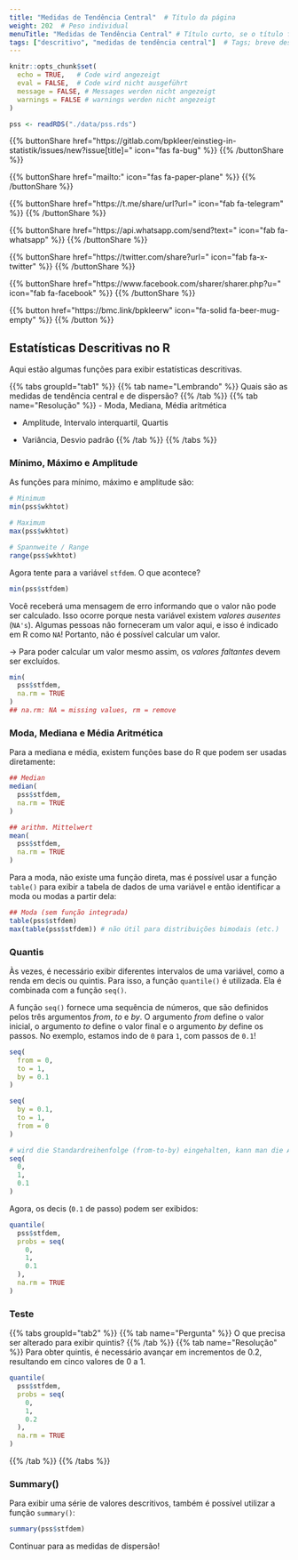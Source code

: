 ```yaml
---
title: "Medidas de Tendência Central"  # Título da página
weight: 202  # Peso individual
menuTitle: "Medidas de Tendência Central" # Título curto, se o título for longo
tags: ["descritivo", "medidas de tendência central"]  # Tags; breve descrição do conteúdo da página
---
```

```r
knitr::opts_chunk$set(
  echo = TRUE,   # Code wird angezeigt
  eval = FALSE,  # Code wird nicht ausgeführt
  message = FALSE, # Messages werden nicht angezeigt
  warnings = FALSE # warnings werden nicht angezeigt
)

pss <- readRDS("./data/pss.rds")   
```

{{% buttonShare href=\"https\:\/\/gitlab.com\/bpkleer\/einstieg-in-statistik\/issues\/new?issue[title]=\" icon=\"fas fa-bug\" %}} {{% /buttonShare %}} 

{{% buttonShare href=\"mailto\:\" icon=\"fas fa-paper-plane\" %}} {{% /buttonShare %}}

{{% buttonShare href=\"https\:\/\/t.me\/share\/url?url=\" icon=\"fab fa-telegram\" %}} {{% /buttonShare %}}

{{% buttonShare href=\"https\:\/\/api.whatsapp.com\/send?text=\" icon=\"fab fa-whatsapp\" %}} {{% /buttonShare %}}

{{% buttonShare href=\"https\:\/\/twitter.com\/share?url=\" icon=\"fab fa-x-twitter\" %}} {{% /buttonShare %}}

{{% buttonShare href=\"https\:\/\/www.facebook.com\/sharer\/sharer.php?u=\" icon=\"fab fa-facebook\" %}} {{% /buttonShare %}}

{{% button href=\"https\:\/\/bmc.link\/bpkleerw\" icon=\"fa-solid fa-beer-mug-empty\" %}} {{% /button %}}

## Estatísticas Descritivas no R

Aqui estão algumas funções para exibir estatísticas descritivas.

{{% tabs groupId=\"tab1\" %}}
{{% tab name=\"Lembrando\" %}}
Quais são as medidas de tendência central e de dispersão?
{{% /tab %}}
{{% tab name=\"Resolução\" %}}
- Moda, Mediana, Média aritmética

- Amplitude, Intervalo interquartil, Quartis

- Variância, Desvio padrão
{{% /tab %}}
{{% /tabs %}}

### Mínimo, Máximo e Amplitude
As funções para mínimo, máximo e amplitude são:
```R
# Minimum
min(pss$wkhtot)

# Maximum
max(pss$wkhtot)

# Spannweite / Range 
range(pss$wkhtot)
```

Agora tente para a variável `stfdem`. O que acontece?
```r
min(pss$stfdem)
```
Você receberá uma mensagem de erro informando que o valor não pode ser calculado. Isso ocorre porque nesta variável existem *valores ausentes* (`NA's`). Algumas pessoas não forneceram um valor aqui, e isso é indicado em R como `NA`! Portanto, não é possível calcular um valor.

$\rightarrow$ Para poder calcular um valor mesmo assim, os *valores faltantes* devem ser excluídos.
```r
min(
  pss$stfdem, 
  na.rm = TRUE
)       
## na.rm: NA = missing values, rm = remove      
```

### Moda, Mediana e Média Aritmética
Para a mediana e média, existem funções base do R que podem ser usadas diretamente:
```r
## Median
median(
  pss$stfdem, 
  na.rm = TRUE
) 

## arithm. Mittelwert
mean(
  pss$stfdem, 
  na.rm = TRUE
)
```

Para a moda, não existe uma função direta, mas é possível usar a função `table()` para exibir a tabela de dados de uma variável e então identificar a moda ou modas a partir dela:
```r
## Moda (sem função integrada)
table(pss$stfdem)
max(table(pss$stfdem)) # não útil para distribuições bimodais (etc.)
```

### Quantis
Às vezes, é necessário exibir diferentes intervalos de uma variável, como a renda em decis ou quintis. Para isso, a função `quantile()` é utilizada. Ela é combinada com a função `seq()`.

A função `seq()` fornece uma sequência de números, que são definidos pelos três argumentos *from*, *to* e *by*. O argumento *from* define o valor inicial, o argumento *to* define o valor final e o argumento *by* define os passos. No exemplo, estamos indo de `0` para `1`, com passos de `0.1`!
```r
seq(
  from = 0,
  to = 1, 
  by = 0.1
)

seq(
  by = 0.1, 
  to = 1, 
  from = 0
) 

# wird die Standardreihenfolge (from-to-by) eingehalten, kann man die Argumentbeschriftung auslassen.
seq(
  0, 
  1, 
  0.1
)
```

Agora, os decis (`0.1` de passo) podem ser exibidos:
```r
quantile(
  pss$stfdem, 
  probs = seq(
    0,
    1, 
    0.1
  ),    
  na.rm = TRUE
) 
```

### Teste
{{% tabs groupId=\"tab2\" %}}
{{% tab name=\"Pergunta\" %}}
O que precisa ser alterado para exibir quintis?
{{% /tab %}}
{{% tab name=\"Resolução\" %}}
Para obter quintis, é necessário avançar em incrementos de $0.2$, resultando em cinco valores de $0$ a $1$.

```r
quantile(
  pss$stfdem, 
  probs = seq(
    0,
    1,
    0.2
  ),    
  na.rm = TRUE
)
```
{{% /tab %}}
{{% /tabs %}}

### Summary()
Para exibir uma série de valores descritivos, também é possível utilizar a função `summary()`:
```r
summary(pss$stfdem)
```

Continuar para as medidas de dispersão!

